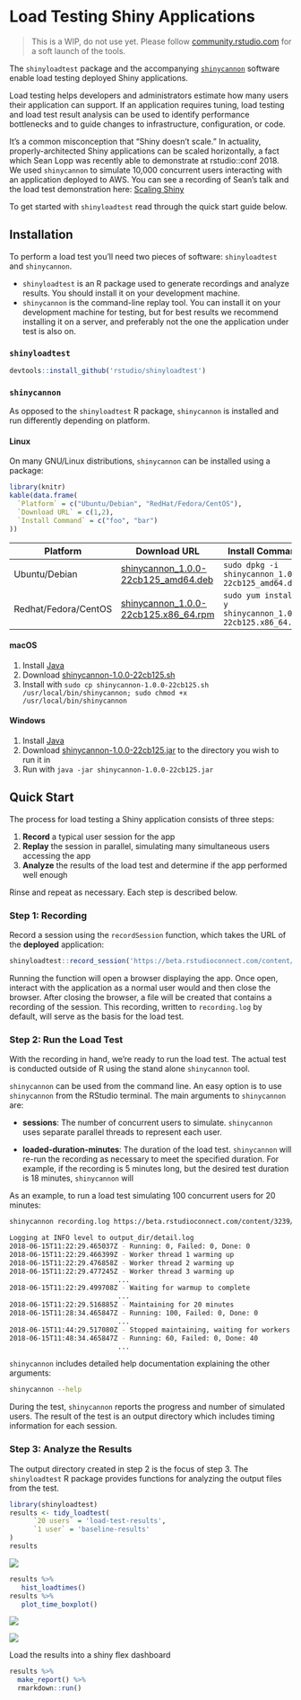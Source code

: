 <!-- -*- mode: markdown; -*- -->

# Load Testing Shiny Applications

> This is a WIP, do not use yet. Please follow [community.rstudio.com][community] for a
soft launch of the tools.

The `shinyloadtest` package and the accompanying [`shinycannon`][shinycannon] software enable load testing
deployed Shiny applications.

Load testing helps developers and administrators estimate how many users their application can support. If an application requires tuning, load testing and load test result analysis can be used to identify performance bottlenecks and to guide changes to infrastructure, configuration, or code.

It's a common misconception that "Shiny doesn't scale." In actuality, properly-architected Shiny applications can be scaled horizontally, a fact which Sean Lopp was recently able to demonstrate at rstudio::conf 2018. We used `shinycannon` to simulate 10,000 concurrent users interacting with an application deployed to AWS. You can see a recording of Sean's talk and the load test demonstration here: [Scaling Shiny](https://www.rstudio.com/resources/videos/scaling-shiny/)

To get started with `shinyloadtest` read through the quick start guide below.

## Installation

To perform a load test you'll need two pieces of software: `shinyloadtest` and `shinycannon`.

* `shinyloadtest` is an R package used to generate recordings and analyze results. You should install it on your development machine.
* `shinycannon` is the command-line replay tool. You can install it on your development machine for testing, but for best results we recommend installing it on a server, and preferably not the one the application under test is also on.

### `shinyloadtest`

```R
devtools::install_github('rstudio/shinyloadtest')
```

### `shinycannon`

As opposed to the `shinyloadtest` R package, `shinycannon` is installed and run differently depending on platform.

#### Linux

On many GNU/Linux distributions, `shinycannon` can be installed using a package:

```r
library(knitr)
kable(data.frame(
  `Platform` = c("Ubuntu/Debian", "RedHat/Fedora/CentOS"),
  `Download URL` = c(1,2),
  `Install Command` = c("foo", "bar")
))
```

Platform|Download URL|Install Command
-----|-----|----------------------------------------------------------------------------------------
Ubuntu/Debian|[shinycannon_1.0.0-22cb125_amd64.deb][shinycannon_deb]|`sudo dpkg -i shinycannon_1.0.0-22cb125_amd64.deb`
Redhat/Fedora/CentOS|[shinycannon_1.0.0-22cb125.x86_64.rpm][shinycannon_rpm]|`sudo yum install -y shinycannon_1.0.0-22cb125.x86_64.rpm`

#### macOS

1. Install [Java](https://www.java.com/en/download/)
1. Download [shinycannon-1.0.0-22cb125.sh][shinycannon_sh]
1. Install with `sudo cp shinycannon-1.0.0-22cb125.sh /usr/local/bin/shinycannon; sudo chmod +x /usr/local/bin/shinycannon`

#### Windows

1. Install [Java](https://www.java.com/en/download/)
1. Download [shinycannon-1.0.0-22cb125.jar][shinycannon_jar] to the directory you wish to run it in
1. Run with `java -jar shinycannon-1.0.0-22cb125.jar`

## Quick Start

The process for load testing a Shiny application consists of three steps:

1. **Record** a typical user session for the app
1. **Replay** the session in parallel, simulating many simultaneous users accessing the app
1. **Analyze** the results of the load test and determine if the app performed well enough

Rinse and repeat as necessary. Each step is described below.

### Step 1: Recording

Record a session using the `recordSession` function, which takes the URL of the **deployed** application:


```r
shinyloadtest::record_session('https://beta.rstudioconnect.com/content/3239/')
```

Running the function will open a browser displaying the app. Once open, interact with the application as a normal user would and then close the browser. After closing the browser, a file will be created that contains a recording of the session. This recording, written to `recording.log` by default, will serve as the basis for the load test.


### Step 2: Run the Load Test

With the recording in hand, we're ready to run the load test. The actual test is conducted outside of R using the stand alone `shinycannon` tool.

`shinycannon` can be used from the command line. An easy option is to use `shinycannon` from the RStudio terminal. The main arguments to `shinycannon` are:

- **sessions**: The number of concurrent users to simulate. `shinycannon` uses separate parallel threads to represent each user.

- **loaded-duration-minutes**: The duration of the load test. `shinycannon` will re-run the recording as necessary to meet the specified duration. For example, if the recording is 5 minutes long, but the desired test duration is 18 minutes, `shinycannon` will

As an example, to run a load test simulating 100 concurrent users for 20 minutes:

```bash
shinycannon recording.log https://beta.rstudioconnect.com/content/3239/ --sessions=100 --loaded-duration-minutes=20s

Logging at INFO level to output_dir/detail.log
2018-06-15T11:22:29.465037Z - Running: 0, Failed: 0, Done: 0
2018-06-15T11:22:29.466399Z - Worker thread 1 warming up
2018-06-15T11:22:29.476858Z - Worker thread 2 warming up
2018-06-15T11:22:29.477245Z - Worker thread 3 warming up
                           ...
2018-06-15T11:22:29.499708Z - Waiting for warmup to complete
                           ...
2018-06-15T11:22:29.516885Z - Maintaining for 20 minutes
2018-06-15T11:28:34.465847Z - Running: 100, Failed: 0, Done: 0
                           ...
2018-06-15T11:44:29.517080Z - Stopped maintaining, waiting for workers to stop
2018-06-15T11:48:34.465847Z - Running: 60, Failed: 0, Done: 40
                           ...
```

`shinycannon` includes detailed help documentation explaining the other arguments:

```bash
shinycannon --help
```

During the test, `shinycannon` reports the progress and number of simulated users. The result of the test is an output directory which includes timing information for each session.

### Step 3: Analyze the Results

The output directory created in step 2 is the focus of step 3. The `shinyloadtest` R package provides
functions for analyzing the output files from the test.

```r
library(shinyloadtest)
results <- tidy_loadtest(
      `20 users` = 'load-test-results',
      `1 user` = 'baseline-results'
)
results
```

![](inst/img/results.png)

```r
results %>%
   hist_loadtimes()
results %>%
   plot_time_boxplot()
```

![](inst/img/hist_loadtime.png)

![](inst/img/boxplot.png)


Load the results into a shiny flex dashboard
```r
results %>%
  make_report() %>%
  rmarkdown::run()
```

[community]: https://community.rstudio.com
[shinycannon]: https://github.com/rstudio/shinycannon
[shinycannon_deb]:	https://s2.amazonaws.com/rstudio-shinycannon-build/2018-08-16-15:45:30_1.0.0-22cb125/deb/shinycannon_1.0.0-22cb125_amd64.deb
[shinycannon_rpm]:	https://s3.amazonaws.com/rstudio-shinycannon-build/2018-08-16-15:45:30_1.0.0-22cb125/rpm/shinycannon-1.0.0-22cb125.x86_64.rpm
[shinycannon_jar]:	https://s3.amazonaws.com/rstudio-shinycannon-build/2018-08-16-15:45:30_1.0.0-22cb125/jar/shinycannon-1.0.0-22cb125.jar
[shinycannon_sh]:	https://s3.amazonaws.com/rstudio-shinycannon-build/2018-08-16-15:45:30_1.0.0-22cb125/bin/shinycannon-1.0.0-22cb125.sh
